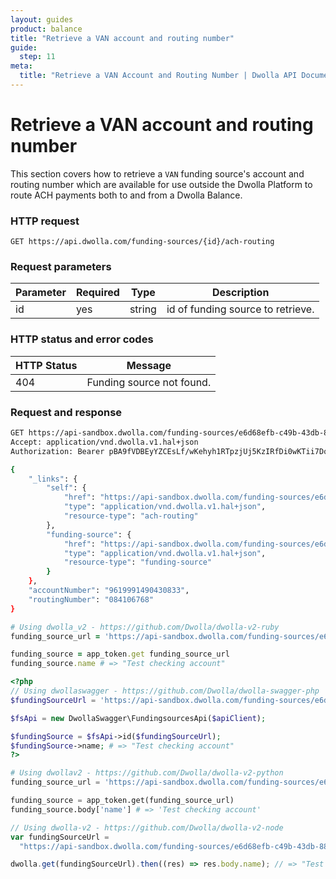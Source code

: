 ```yaml
---
layout: guides
product: balance
title: "Retrieve a VAN account and routing number"
guide:
  step: 11
meta:
  title: "Retrieve a VAN Account and Routing Number | Dwolla API Documentation"
---
```


# Retrieve a VAN account and routing number

This section covers how to retrieve a `VAN` funding source's account and routing number which are available for use outside the Dwolla Platform to route ACH payments both to and from a Dwolla Balance.

### HTTP request

`GET https://api.dwolla.com/funding-sources/{id}/ach-routing`

### Request parameters

| Parameter | Required | Type   | Description                       |
| --------- | -------- | ------ | --------------------------------- |
| id        | yes      | string | id of funding source to retrieve. |

### HTTP status and error codes

| HTTP Status | Message                   |
| ----------- | ------------------------- |
| 404         | Funding source not found. |

### Request and response

```bash
GET https://api-sandbox.dwolla.com/funding-sources/e6d68efb-c49b-43db-8867-e1ca58c6ee8c/ach-routing
Accept: application/vnd.dwolla.v1.hal+json
Authorization: Bearer pBA9fVDBEyYZCEsLf/wKehyh1RTpzjUj5KzIRfDi0wKTii7DqY

{
    "_links": {
        "self": {
            "href": "https://api-sandbox.dwolla.com/funding-sources/e6d68efb-c49b-43db-8867-e1ca58c6ee8c/ach-routing",
            "type": "application/vnd.dwolla.v1.hal+json",
            "resource-type": "ach-routing"
        },
        "funding-source": {
            "href": "https://api-sandbox.dwolla.com/funding-sources/e6d68efb-c49b-43db-8867-e1ca58c6ee8c",
            "type": "application/vnd.dwolla.v1.hal+json",
            "resource-type": "funding-source"
        }
    },
    "accountNumber": "9619991490430833",
    "routingNumber": "084106768"
}
```

```ruby
# Using dwolla_v2 - https://github.com/Dwolla/dwolla-v2-ruby
funding_source_url = 'https://api-sandbox.dwolla.com/funding-sources/e6d68efb-c49b-43db-8867-e1ca58c6ee8c/ach-routing'

funding_source = app_token.get funding_source_url
funding_source.name # => "Test checking account"
```

```php
<?php
// Using dwollaswagger - https://github.com/Dwolla/dwolla-swagger-php
$fundingSourceUrl = 'https://api-sandbox.dwolla.com/funding-sources/e6d68efb-c49b-43db-8867-e1ca58c6ee8c/ach-routing';

$fsApi = new DwollaSwagger\FundingsourcesApi($apiClient);

$fundingSource = $fsApi->id($fundingSourceUrl);
$fundingSource->name; # => "Test checking account"
?>
```

```python
# Using dwollav2 - https://github.com/Dwolla/dwolla-v2-python
funding_source_url = 'https://api-sandbox.dwolla.com/funding-sources/e6d68efb-c49b-43db-8867-e1ca58c6ee8c/ach-routing'

funding_source = app_token.get(funding_source_url)
funding_source.body['name'] # => 'Test checking account'
```

```javascript
// Using dwolla-v2 - https://github.com/Dwolla/dwolla-v2-node
var fundingSourceUrl =
  "https://api-sandbox.dwolla.com/funding-sources/e6d68efb-c49b-43db-8867-e1ca58c6ee8c/ach-routing";

dwolla.get(fundingSourceUrl).then((res) => res.body.name); // => "Test checking account"
```
